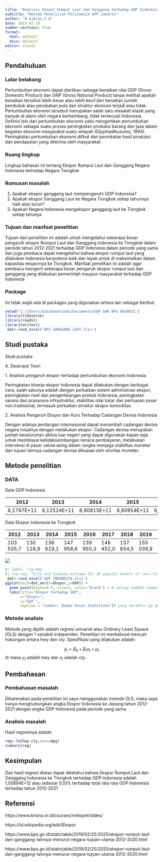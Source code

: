 ---
title: "Analisis Ekspor Rumput Laut dan Ganggang terhadap GDP Indonesia"
subtitle: "Metode Penelitian Politeknik APP Jakarta"
author: "M.Gibran.V.A"
date: 2023-01-19
number-sections: true
format:
  html: default
  docx: default
editor: visual
---

## Pendahuluan

### Latar belakang

Pertumbuhan ekonomi dapat diartikan sebagai kenaikan nilai GDP (Groos Domestic Product) dan GNP (Gross National Product) tanpa melihat apakah kenaikan tersebut lebih besar atau lebih kecil dari kenaikan jumlah penduduk atau perubahan pola dan struktur ekonomi terjadi atau tidak. Pertumbuhan ekonomi tersebut merupakan salah satu masalah klasik yang banyak di alami oleh negara berkembang, tidak terkecuali Indonesia. Definisi lain dari pertumbuhan ekonomi yaitu mengartikan pertumbuhan ekonomi sebagai suatu proses peningkatan produksi barang dan jasa dalam kegiatan ekonomi masyarakat suatu wilayah (Djojohadikusumo, 1994). Peningkatan pertumbuhan ekonomi dilihat dari peninkatan hasil produksi dan pendapatan yang diterima oleh masyarakat.

### Ruang lingkup

Lingkup bahasan ini tentang Ekspor Rumput Laut dan Ganggang Negara Indonesia terhadap Negara Tiongkok

### Rumusan masalah

1.  Apakah ekspor ganggang laut mempengaruhi GDP Indonesia?
2.  Apakah ekspor Ganggang Laut ke Negara Tiongkok setiap tahunnya naik atau turun?
3.  Apakah Negara Indonesia mengekspor ganggang laut ke Tiongkok setiap tahunya

### Tujuan dan manfaat penelitian

Tujuan dari penelitian ini adalah untuk mengetahui seberapa besar pengaruh ekspor Rumput Laut dan Ganggang Indonesia ke Tiongkok dalam periode tahun 2012-2021 terhadap GDP Indonesia dalam periode yang sama dan juga pembaca dapat mengetahui bahwa ekspor rumput laut yang dilakukan Indonesia berpotensi baik dan layak untuk di maksimalkan dalam kapasitas ekspornya ke Tiongkok. Manfaat penelitian ini adalah agar pembaca mengerti seberapa besar pengaruh ekspor rumput laut dan ganggang yang dilakukan pemerintah maupun masyarakat terhadap GDP Indonesia

### Package

Ini tidak wajib ada di packages yang digunakan antara lain sebagai berikut:

```{r}
setwd('C://Users/Gib/Downloads/Documents/GDP DAN BPS REGRESI')
library(tidyverse)
library(readxl)
library(writexl)
 dat<-read_excel('BPS GANGGANG LAUT.xlsx')

```

## Studi pustaka

Studi pustaka

A. Deskripsi Teori

1\. Analisis pengaruh ekspor terhadap pertumbuhan ekonomi Indonesia

Peningkatan kinerja ekspor Indonesia dapat dilakukan dengan berbagai cara, salah satunya adalah dengan perbaikan sistem administrasi ekspor, peningkatan riset dan pengembangan produk Indonesia, peningkatan sarana dan prasarana infrastruktur, stabilitas nilai tukar dan perluasan pasar non tradisional, termasuk perbaikan struktur ekspor komoditas.

2\. Analisis Pengaruh Ekspor dan Kurs Terhadap Cadangan Devisa Indonesia

Dengan adanya perdangan internasional dapat menambah cadangan devisa negara misalnya dengan melakukan ekspor. Cadangan devisa merupakan jumlah keseluruhan aktiva luar negeri yang dapat digunakan kapan saja untuk membiayai ketidakseimbangan neraca pembayaran, melakukan intervensi di pasar valuta asing dalam rangka menjaga stabilitas moneter dan tujuan lainnya.cadangan devisa dikuasai oleh otoritas moneter.

## Metode penelitian

### DATA

Data GDP Indonesia

| 2012       | 2013        | 2014        | 2015        | 2016        | 2017        | 2018       | 2019       | 2020        | 2021        |
|------------|-------------|-------------|-------------|-------------|-------------|------------|------------|-------------|-------------|
| 9,1787E+11 | 9,12524E+11 | 8,90815E+11 | 8,60854E+11 | 9,31877E+11 | 1,01562E+12 | 1,0423E+12 | 1,1191E+12 | 1,05869E+12 | 1,18609E+12 |

Data Ekspor Indonesia ke Tiongkok

| 2012      | 2013      | 2014      | 2015      | 2016      | 2017      | 2018      | 2019      | 2020      | 2021      |
|-----------|-----------|-----------|-----------|-----------|-----------|-----------|-----------|-----------|-----------|
| 103 505,7 | 130 118,9 | 136 619,1 | 147 958,6 | 139 950,3 | 148 452,0 | 157 654,5 | 155 039,8 | 148 306,9 | 175 563,3 |

![](poltekapp.jpg)

```{r}
#| label: fig-mpg
#| fig-cap: "City and highway mileage for 38 popular models of cars.Color by number of cylinders"
 dat<-read_excel('GDP INDONESIA.xlsx')
ggplot(data=dat,aes(x=Ekspor,y=GDP)) +
  geom_point(alpha=0.5, size=1, color='black') + # setiap nambah command, selalu kasih tanda +
  labs(title="Ekspor Terhadap GDP",
       x="Ekspor",
       y="GDP ",
       caption = "sumber: Badan Pusat Statistika")# yang terakhir ga perlu +
```

### Metode analisis

Metode yang dipilih adalah regresi univariat atau Ordinary Least Square (OLS) dengan 1 variabel independen. Penelitian ini merbaksud mencari hubungan antara hwy dan cty. Spesifikasi yang dilakukan adalah:

$$
y_{t}=\beta_0 + \beta_1 x_t+\mu_t
$$ di mana $y_t$ adalah hwy dan $x_t$ adalah cty.

## Pembahasan

### Pembahasan masalah

Dikarenakan pada penelitian ini saya menggunakan metode OLS, maka saya hanya menghubungkan angka Ekspor Indonesia ke Jepang tahun 2012-2021 dengan angka GDP Indonesia pada periode yang sama.

### Analisis masalah

Hasil regresinya adalah

```{r}
reg<-lm(hwy~cty,data=mpg)
summary(reg)
```

## Kesimpulan

Dari hasil regresi diatas dapat diketahui bahwa Ekspor Rumput Laut dan Ganggang Indonesia ke Tiongkok terhadap GDP Indonesia adalah 1,05894E+12 atau sebesar 0,10% terhadap total rata rata GDP Indonesia terhadap tahun 2012-2021

## Referensi

https://www.krisna.or.id/courses/metopel/slides/

https://id.wikipedia.org/wiki/Ekspor

https://www.bps.go.id/statictable/2019/02/25/2025/ekspor-rumput-laut-dan-ganggang-lainnya-menurut-negara-tujuan-utama-2012-2020.html

https://www.bps.go.id/statictable/2019/02/25/2025/ekspor-rumput-laut-dan-ganggang-lainnya-menurut-negara-tujuan-utama-2012-2020.html
